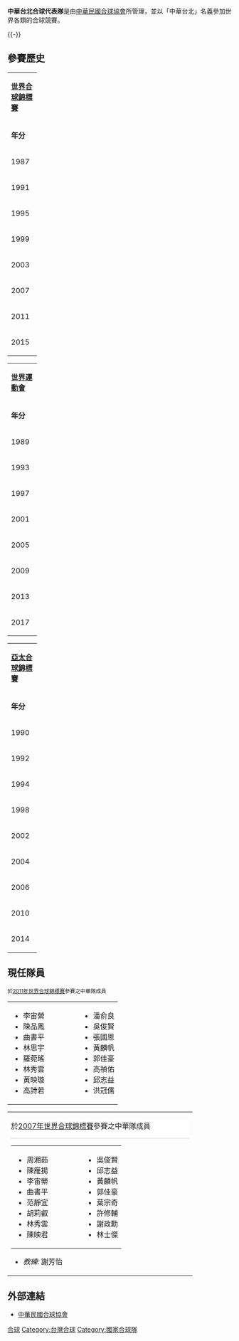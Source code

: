 
'''中華台北合球代表隊'''是由[[中華民國合球協會|中華民國合球協會]]所管理，並以「中華台北」名義參加世界各類的合球競賽。

{{-}}

==參賽歷史==
{| class="wikitable" style=font-size:90% 

|- align=center   style="background:#B0C4DE;" 
|colspan=4 |'''[[世界合球錦標賽|世界合球錦標賽]]'''   
|- align=center bgcolor="#dddddd"
|width=50|'''年分'''
|width=180|'''賽事'''
|width=180|'''主辦國'''
|width=100|'''排名'''

|- align=center 
|1987
|[[1987年世界合球錦標賽|第三屆世界合球錦標賽]]
|{{NED}} {{Tsl|en|Makkum, Wûnseradiel|馬克姆}}
|align="center" |第四名

|- align=center 
|1991
|[[1991年世界合球錦標賽|第四屆世界合球錦標賽]]
|{{BEL}} [[安特衛普|安特衛普]]
|bgcolor="#CC9966" align="center" |[[Image:Med_3.png|Image:Med 3.png]]  第三名

|- align=center 
|1995
|[[1995年世界合球錦標賽|第五屆世界合球錦標賽]]
|{{IND}} [[新德里|新德里]]
|align="center" |第五名

|- align=center 
|1999
|[[1999年世界合球錦標賽|第六屆世界合球錦標賽]]
|{{AUS}} [[阿德雷德|阿德雷德]]
|align="center" |第六名

|- align=center 
|2003
|[[2003年世界合球錦標賽|第七屆世界合球錦標賽]]
|{{NED}} [[鹿特丹|鹿特丹]]
|align="center" |第四名

|- align=center 
|2007
|[[2007年世界合球錦標賽|第八屆世界合球錦標賽]]
|{{CZE}} [[布爾諾|布爾諾]] 
|align="center" |第五名

|- align=center 
|2011
|[[2011年世界合球錦標賽|第九屆世界合球錦標賽]]
|{{CHN}} [[紹興市|紹興市]] 
|bgcolor="#CC9966" align="center" |[[Image:Med_3.png|Image:Med 3.png]]  第三名
|-align="center"
|2015
|[[2015年世界合球錦標賽|第十屆世界合球錦標賽]]
|{{BEL}} [[安特衛普|安特衛普]]
|bgcolor="#CC9966" align="center" |[[Image:Med_3.png|Image:Med 3.png]]  第三名
|}


{| class="wikitable" style=font-size:90% 

|- align=center   style="background:#B0C4DE;" 
|colspan=4 |'''[[世界運動會|世界運動會]]'''   
|- align=center bgcolor="#dddddd"
|width=50|'''年分'''
|width=180|'''賽事'''
|width=180|'''主辦國'''
|width=100|'''名次'''

|- align=center 
|1989
|第三屆世界運動會
|{{GER}} [[卡爾斯魯厄|卡爾斯魯厄]]
|align="center" |第四名

|- align=center 
|1993
|第四屆世界運動會
|{{NED }}[[海牙|海牙]]
|align="center" |第四名

|- align=center 
|1997
|[[1997年世界運動會|第五屆世界運動會]]
|{{FIN}} [[拉赫蒂|拉赫蒂]]
|bgcolor="#CC9966" align="center" |[[Image:Med_3.png|Image:Med 3.png]]  第三名

|- align=center 
|2001
|[[2001年世界運動會|第六屆世界運動會]] 
|{{JPN}} [[秋田市|秋田市]]
|bgcolor="#CC9966" align="center" |[[Image:Med_3.png|Image:Med 3.png]]  第三名

|- align=center 
|2005
|[[2005年世界運動會|第七屆世界運動會]]
|{{GER}} [[杜伊斯堡|杜伊斯堡]]
|align="center" |第五名

|- align=center 
|2009
|[[2009年世界運動會|第八屆世界運動會]]
|{{ROC}} [[高雄市|高雄市]]
|bgcolor="#CC9966" align="center" |[[Image:Med_3.png|Image:Med 3.png]]  第三名

|- align=center 
|2013
|[[2013年世界運動會|第九屆世界運動會]]
|{{COL}}[[卡利|卡利]]
|bgcolor="#CC9966" align="center" |[[Image:Med_3.png|Image:Med 3.png]]  第三名

|- align=center 
|2017
|[[2017年世界運動會|第十屆世界運動會]]
|{{POL}}[[弗羅茨瓦夫|弗羅茨瓦夫]]
|bgcolor="silver" align="center" |[[Image:Med_2.png|Image:Med 2.png]]  第二名

|}


{| class="wikitable" style=font-size:90% 

|- align=center   style="background:#B0C4DE;" 
|colspan=4 |'''[[亞太合球錦標賽|亞太合球錦標賽]]'''    
|- align=center bgcolor="#dddddd"
|width=50|'''年分'''
|width=180|'''賽事'''
|width=180|'''主辦國'''
|width=100|'''名次'''

|- align=center 
|1990
|第一屆亞太合球錦標賽
|{{INA}} [[雅加達|雅加達]]
|bgcolor="gold" align="center" |[[Image:Med_1.png|Image:Med 1.png]]  '''冠軍'''

|- align=center 
|1992
|第二屆亞太合球錦標賽
|{{IND}} [[德里|德里]]
|bgcolor="gold" align="center" |[[Image:Med_1.png|Image:Med 1.png]]  '''冠軍'''

|- align=center 
|1994
|第三屆亞太合球錦標賽
|{{AUS}} [[阿德雷德|阿德雷德]]
|bgcolor="gold" align="center" |[[Image:Med_1.png|Image:Med 1.png]]  '''冠軍'''

|- align=center 
|1998
|第四屆亞太合球錦標賽
|{{RSA}} [[德班|德班]]
|bgcolor="gold" align="center" |[[Image:Med_1.png|Image:Med 1.png]]  '''冠軍'''

|- align=center 
|2002
|第五屆亞太合球錦標賽
|{{IND}} [[德里|德里]]
|bgcolor="gold" align="center" |[[Image:Med_1.png|Image:Med 1.png]]  '''冠軍'''

|- align=center 
|2004
|第六屆亞太合球錦標賽
|{{NZL}} [[基督城|基督城]]
|bgcolor="silver" align="center" |[[Image:Med_2.png|Image:Med 2.png]]  亞軍

|- align=center 
|2006
|第七屆亞太合球錦標賽
|{{HKG}}
|bgcolor="gold" align="center" |[[Image:Med_1.png|Image:Med 1.png]]  '''冠軍'''

|- align=center 
|2010
|第八屆亞太合球錦標賽
|{{CHN}}
|bgcolor="gold" align="center" |[[Image:Med_1.png|Image:Med 1.png]]  '''冠軍'''

|- align=center 
|2014
|第九屆亞太合球錦標賽
|{{HKG}}[[九龍|九龍]]
|bgcolor="gold" align="center" |[[Image:Med_1.png|Image:Med 1.png]]  '''冠軍'''
|}

==現任隊員==
<small>於[[2011年世界合球錦標賽|2011年世界合球錦標賽]]參賽之中華隊成員</small>
{|
|valign="top"|
* 李宙縈
* 陳品鳳
* 曲書平
* 林思宇
* 羅菀瑤
* 林秀雲
* 黃映璇
* 高詩若
|width="50"| 
|valign="top"|
* 潘俞良
* 吳俊賢
* 張國恩
* 黃麟帆
* 郭佳豪
* 高禎佑
* 邱志益
* 洪冠儒
|}

{|
|width="400" style="margin: 0 0 0 0" valig=top|<div style="width: 100%; border: 0" class="NavFrame collapsed">
<div style="background-color:#FFFFFF; font-size:100%; font-weight:normal; border-bottom:dotted 1px #AAA; padding-right:5em" class="NavHead" align="left">於[[2007年世界合球錦標賽|2007年世界合球錦標賽]]參賽之中華隊成員</div><div style="border: 0; text-align: justify" class="NavContent"> 
{|
|valign="top"|
* 周湘茹
* 陳雁揚
* 李宙縈
* 曲書平
* 范靜宜
* 胡莉叡
* 林秀雲
* 陳映君
|width="50"| 
|valign="top"|
* 吳俊賢 
* 邱志益
* 黃麟帆
* 郭佳豪
* 葉宗奇
* 許修輔
* 謝政勳
* 林士傑
|}
* ''教練'': 謝芳怡
</div></div>
|}

==外部連結==
* [http://www.korfball.url.tw/ 中華民國合球協會]{{Wayback|url=http://www.korfball.url.tw/ |date=20090719035440 }}


[[Category:中華台北體育代表隊|合球]]
[[Category:台灣合球|Category:台灣合球]]
[[Category:國家合球隊|Category:國家合球隊]]
